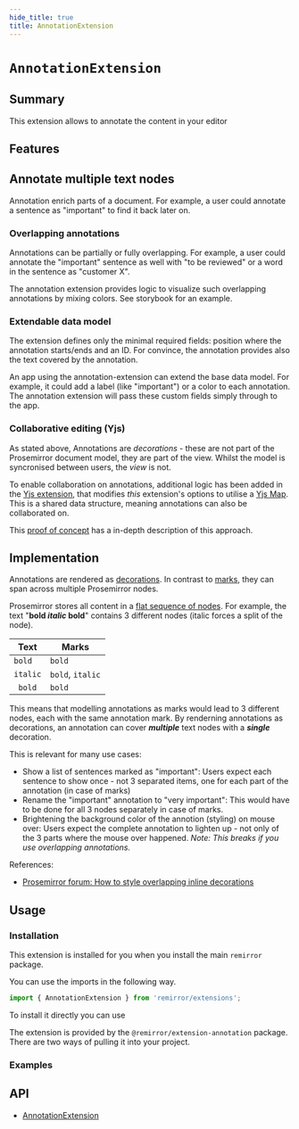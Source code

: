 ```yaml
---
hide_title: true
title: AnnotationExtension
---
```



# `AnnotationExtension`

## Summary

This extension allows to annotate the content in your editor

## Features

## Annotate multiple text nodes

Annotation enrich parts of a document. For example, a user could annotate a sentence as "important" to find it back later on.

### Overlapping annotations

Annotations can be partially or fully overlapping. For example, a user could annotate the "important" sentence as well with "to be reviewed" or a word in the sentence as "customer X".

The annotation extension provides logic to visualize such overlapping annotations by mixing colors. See storybook for an example.

### Extendable data model

The extension defines only the minimal required fields: position where the annotation starts/ends and an ID. For convince, the annotation provides also the text covered by the annotation.

An app using the annotation-extension can extend the base data model. For example, it could add a label (like "important") or a color to each annotation. The annotation extension will pass these custom fields simply through to the app.

### Collaborative editing (Yjs)

As stated above, Annotations are _decorations_ - these are not part of the Prosemirror document model, they are part of the view. Whilst the model is syncronised between users, the _view_ is not.

To enable collaboration on annotations, additional logic has been added in the [Yjs extension](https://github.com/remirror/remirror/tree/main/packages/remirror__extension-yjs#readme), that modifies _this_ extension's options to utilise a [Yjs Map](https://docs.yjs.dev/api/shared-types/y.map). This is a shared data structure, meaning annotations can also be collaborated on.

This [proof of concept](https://github.com/collaborne/remirror-yjs-webrtc-demo/#readme) has a in-depth description of this approach.

## Implementation

Annotations are rendered as [decorations](https://prosemirror.net/docs/ref/#view.Decorations). In contrast to [marks](https://prosemirror.net/docs/ref/#model.Mark), they can span across multiple Prosemirror nodes.

Prosemirror stores all content in a [flat sequence of nodes](https://prosemirror.net/docs/guide/#doc). For example, the text "**bold _italic_ bold**" contains 3 different nodes (italic forces a split of the node).

| Text     | Marks            |
| -------- | ---------------- |
| `bold `  | `bold`           |
| `italic` | `bold`, `italic` |
| ` bold`  | `bold`           |

This means that modelling annotations as marks would lead to 3 different nodes, each with the same annotation mark. By renderning annotations as decorations, an annotation can cover **_multiple_** text nodes with a **_single_** decoration.

This is relevant for many use cases:

- Show a list of sentences marked as "important": Users expect each sentence to show once - not 3 separated items, one for each part of the annotation (in case of marks)
- Rename the "important" annotation to "very important": This would have to be done for all 3 nodes separately in case of marks.
- Brightening the background color of the annotion (styling) on mouse over: Users expect the complete annotation to lighten up - not only of the 3 parts where the mouse over happened. _Note: This breaks if you use overlapping annotations._

References:

- [Prosemirror forum: How to style overlapping inline decorations](https://discuss.prosemirror.net/t/how-to-style-overlapping-inline-decorations/3162)

## Usage

### Installation

This extension is installed for you when you install the main `remirror` package.

You can use the imports in the following way.

```ts
import { AnnotationExtension } from 'remirror/extensions';
```

To install it directly you can use

The extension is provided by the `@remirror/extension-annotation` package. There are two ways of pulling it into your project.

### Examples

<Basic />

## API

- [AnnotationExtension](../api/extension-annotation)
